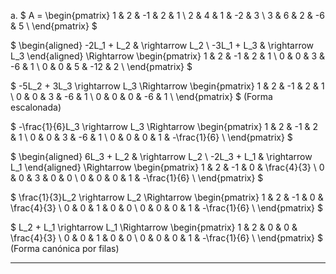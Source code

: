 a. $
A =
\begin{pmatrix}
1 & 2 & -1 &  2 & 1 \\
2 & 4 &  1 & -2 & 3 \\
3 & 6 &  2 & -6 & 5 \\
\end{pmatrix}
$

$
\begin{aligned}
-2L_1 + L_2 & \rightarrow L_2 \\
-3L_1 + L_3 & \rightarrow L_3
\end{aligned}
\Rightarrow
\begin{pmatrix}
1 & 2 & -1 &  2 & 1 \\
0 & 0 &  3 & -6 & 1 \\
0 & 0 &  5 & -12 & 2 \\
\end{pmatrix}
$

$
-5L_2 + 3L_3 \rightarrow L_3 \Rightarrow
\begin{pmatrix}
1 & 2 & -1 &  2 & 1 \\
0 & 0 &  3 & -6 & 1 \\
0 & 0 &  0 & -6 & 1 \\
\end{pmatrix}
$ (Forma escalonada)

$
-\frac{1}{6}L_3 \rightarrow L_3 \Rightarrow
\begin{pmatrix}
1 & 2 & -1 &  2 &            1 \\
0 & 0 &  3 & -6 &            1 \\
0 & 0 &  0 &  1 & -\frac{1}{6} \\
\end{pmatrix}
$

$
\begin{aligned}
 6L_3 + L_2 & \rightarrow L_2 \\
-2L_3 + L_1 & \rightarrow L_1
\end{aligned}
\Rightarrow
\begin{pmatrix}
1 & 2 & -1 & 0 &  \frac{4}{3} \\
0 & 0 &  3 & 0 &            0 \\
0 & 0 &  0 & 1 & -\frac{1}{6} \\
\end{pmatrix}
$

$
\frac{1}{3}L_2 \rightarrow L_2 \Rightarrow
\begin{pmatrix}
1 & 2 & -1 & 0 &  \frac{4}{3} \\
0 & 0 &  1 & 0 &            0 \\
0 & 0 &  0 & 1 & -\frac{1}{6} \\
\end{pmatrix}
$

$
L_2 + L_1 \rightarrow L_1 \Rightarrow
\begin{pmatrix}
1 & 2 & 0 & 0 &  \frac{4}{3} \\
0 & 0 & 1 & 0 &            0 \\
0 & 0 & 0 & 1 & -\frac{1}{6} \\
\end{pmatrix}
$ (Forma canónica por filas)

---
